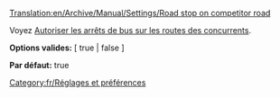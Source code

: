 [[Translation:en/Archive/Manual/Settings/Road stop on competitor road]]


Voyez [[fr/Archive/Manual/Settings/Options avancées/Stations#autoriser-les-arrets-de-bus-sur-les-routes-des-concurrents|Autoriser les arrêts de bus sur les routes des concurrents]].


'''Options valides:''' [ true | false ]

'''Par défaut:''' true

[[Category:fr/Réglages et préférences]]